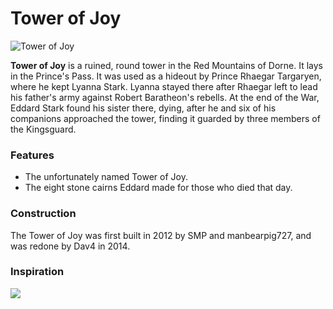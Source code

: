 

# Tower of Joy

<Image
  src="https://cdn.sanity.io/images/1as7cn02/production/8b3de8430151bb6a318982010b0ce91d08b52e1e-1280x720.png?w=976&h=350&fit=crop&crop=center&auto=format"
  alt="Tower of Joy"
  width={976}
  height={350}
/>

<ProjectDetails
  floatRight
  region="Dorne"
  house="Abandoned"
  type="Ruin"
  status="Completed"
  warp="/warp thetowerofjoy"
  projectLead="Dav4"
  dateStarted="July 4, 2014"
  dateCompleted="July 4, 2014"
/>

**Tower of Joy** is a ruined, round tower in the Red Mountains of Dorne. It lays in the Prince's Pass. It was used as a hideout by Prince Rhaegar Targaryen, where he kept Lyanna Stark. Lyanna stayed there after Rhaegar left to lead his father's army against Robert Baratheon's rebells. At the end of the War, Eddard Stark found his sister there, dying, after he and six of his companions approached the tower, finding it guarded by three members of the Kingsguard.

### Features

- The unfortunately named Tower of Joy.
- The eight stone cairns Eddard made for those who died that day.

### Construction

The Tower of Joy was first built in 2012 by SMP and manbearpig727, and was redone by Dav4 in 2014.

### Inspiration

![](https://cdn.sanity.io/images/1as7cn02/production/78b19b29d1d2e544c80eb596e94a49d8c278482d-447x600.jpg)
